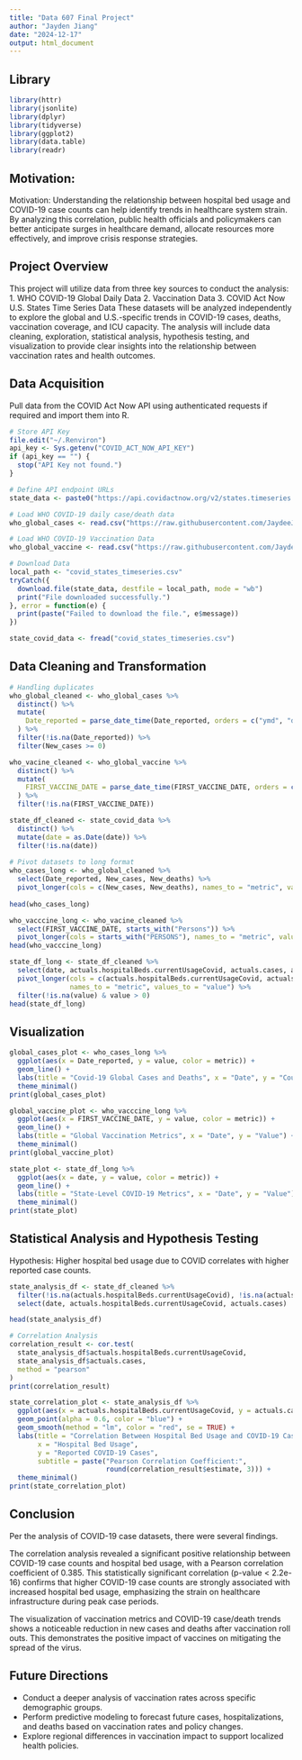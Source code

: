 ---
title: "Data 607 Final Project"
author: "Jayden Jiang"
date: "2024-12-17"
output: html_document
---

## Library
```{r}
library(httr)
library(jsonlite)
library(dplyr)
library(tidyverse)
library(ggplot2)
library(data.table)
library(readr)
```

## Motivation:
Motivation: Understanding the relationship between hospital bed usage and COVID-19 case counts can help identify trends in healthcare system strain. By analyzing this correlation, public health officials and policymakers can better anticipate surges in healthcare demand, allocate resources more effectively, and improve crisis response strategies.

## Project Overview
This project will utilize data from three key sources to conduct the analysis:
1.	WHO COVID-19 Global Daily Data
2.	Vaccination Data
3.	COVID Act Now U.S. States Time Series Data
These datasets will be analyzed independently to explore the global and U.S.-specific trends in COVID-19 cases, deaths, vaccination coverage, and ICU capacity. The analysis will include data cleaning, exploration, statistical analysis, hypothesis testing, and visualization to provide clear insights into the relationship between vaccination rates and health outcomes.

## Data Acquisition 
Pull data from the COVID Act Now API using authenticated requests if required and import them into R. 
```{r}
# Store API Key
file.edit("~/.Renviron")
api_key <- Sys.getenv("COVID_ACT_NOW_API_KEY")
if (api_key == "") {
  stop("API Key not found.")
}

# Define API endpoint URLs
state_data <- paste0("https://api.covidactnow.org/v2/states.timeseries.csv?apiKey=", api_key)

# Load WHO COVID-19 daily case/death data
who_global_cases <- read.csv("https://raw.githubusercontent.com/JaydeeJan/Data-607-Final-Project/refs/heads/main/WHO-COVID-19-global-daily-data.csv")

# Load WHO COVID-19 Vaccination Data
who_global_vaccine <- read.csv("https://raw.githubusercontent.com/JaydeeJan/Data-607-Final-Project/refs/heads/main/vaccination-data.csv")

# Download Data 
local_path <- "covid_states_timeseries.csv"
tryCatch({
  download.file(state_data, destfile = local_path, mode = "wb")
  print("File downloaded successfully.")
}, error = function(e) {
  print(paste("Failed to download the file.", e$message))
})

state_covid_data <- fread("covid_states_timeseries.csv")
```

## Data Cleaning and Transformation
```{r}
# Handling duplicates 
who_global_cleaned <- who_global_cases %>%
  distinct() %>%
  mutate(
    Date_reported = parse_date_time(Date_reported, orders = c("ymd", "dmy", "mdy"))
  ) %>%
  filter(!is.na(Date_reported)) %>%
  filter(New_cases >= 0)

who_vacine_cleaned <- who_global_vaccine %>%
  distinct() %>%
  mutate(
    FIRST_VACCINE_DATE = parse_date_time(FIRST_VACCINE_DATE, orders = c("ymd", "dmy", "mdy"))
  ) %>%
  filter(!is.na(FIRST_VACCINE_DATE))

state_df_cleaned <- state_covid_data %>%
  distinct() %>%
  mutate(date = as.Date(date)) %>%
  filter(!is.na(date))
  
# Pivot datasets to long format 
who_cases_long <- who_global_cleaned %>%
  select(Date_reported, New_cases, New_deaths) %>%
  pivot_longer(cols = c(New_cases, New_deaths), names_to = "metric", values_to = "value") 
  
head(who_cases_long)

who_vacccine_long <- who_vacine_cleaned %>%
  select(FIRST_VACCINE_DATE, starts_with("Persons")) %>%
  pivot_longer(cols = starts_with("PERSONS"), names_to = "metric", values_to = "value")
head(who_vacccine_long)

state_df_long <- state_df_cleaned %>%
  select(date, actuals.hospitalBeds.currentUsageCovid, actuals.cases, actuals.deaths) %>%
  pivot_longer(cols = c(actuals.hospitalBeds.currentUsageCovid, actuals.cases, actuals.deaths),
               names_to = "metric", values_to = "value") %>%
  filter(!is.na(value) & value > 0)
head(state_df_long)
```


## Visualization
```{r}
global_cases_plot <- who_cases_long %>%
  ggplot(aes(x = Date_reported, y = value, color = metric)) +
  geom_line() +
  labs(title = "Covid-19 Global Cases and Deaths", x = "Date", y = "Count") +
  theme_minimal()
print(global_cases_plot)

global_vaccine_plot <- who_vacccine_long %>%
  ggplot(aes(x = FIRST_VACCINE_DATE, y = value, color = metric)) +
  geom_line() +
  labs(title = "Global Vaccination Metrics", x = "Date", y = "Value") +
  theme_minimal()
print(global_vaccine_plot)

state_plot <- state_df_long %>%
  ggplot(aes(x = date, y = value, color = metric)) +
  geom_line() +
  labs(title = "State-Level COVID-19 Metrics", x = "Date", y = "Value") +
  theme_minimal()
print(state_plot)
```

## Statistical Analysis and Hypothesis Testing

Hypothesis: Higher hospital bed usage due to COVID correlates with higher reported case counts.
```{r}
state_analysis_df <- state_df_cleaned %>%
  filter(!is.na(actuals.hospitalBeds.currentUsageCovid), !is.na(actuals.cases)) %>%
  select(date, actuals.hospitalBeds.currentUsageCovid, actuals.cases)

head(state_analysis_df)

# Correlation Analysis
correlation_result <- cor.test(
  state_analysis_df$actuals.hospitalBeds.currentUsageCovid,
  state_analysis_df$actuals.cases,
  method = "pearson"
)
print(correlation_result)

state_correlation_plot <- state_analysis_df %>%
  ggplot(aes(x = actuals.hospitalBeds.currentUsageCovid, y = actuals.cases)) +
  geom_point(alpha = 0.6, color = "blue") +
  geom_smooth(method = "lm", color = "red", se = TRUE) +
  labs(title = "Correlation Between Hospital Bed Usage and COVID-19 Cases",
       x = "Hospital Bed Usage",
       y = "Reported COVID-19 Cases",
       subtitle = paste("Pearson Correlation Coefficient:",
                        round(correlation_result$estimate, 3))) +
  theme_minimal()
print(state_correlation_plot)
```

## Conclusion
Per the analysis of COVID-19 case datasets, there were several findings.

The correlation analysis revealed a significant positive relationship between COVID-19 case counts and hospital bed usage, with a Pearson correlation coefficient of 0.385. This statistically significant correlation (p-value < 2.2e-16) confirms that higher COVID-19 case counts are strongly associated with increased hospital bed usage, emphasizing the strain on healthcare infrastructure during peak case periods.

The visualization of vaccination metrics and COVID-19 case/death trends shows a noticeable reduction in new cases and deaths after vaccination roll outs. This demonstrates the positive impact of vaccines on mitigating the spread of the virus.

## Future Directions
- Conduct a deeper analysis of vaccination rates across specific demographic groups.
- Perform predictive modeling to forecast future cases, hospitalizations, and deaths based on vaccination rates and policy changes.
- Explore regional differences in vaccination impact to support localized health policies.



